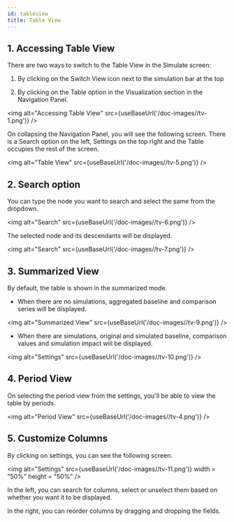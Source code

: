 ```yaml
---
id: tableview
title: Table View
---
```


## 1. Accessing Table View

There are two ways to switch to the Table View in the Simulate screen:

1. By clicking on the Switch View icon next to the simulation bar at the top 

2. By clicking on the Table option in the Visualization section in the Navigation Panel. 

<img alt="Accessing Table View" src={useBaseUrl('/doc-images//tv-1.png')} />

On collapsing the Navigation Panel, you will see the following screen. There is a Search option 
on the left, Settings on the top right and the Table occupies the 
rest of the screen.

<img alt="Table View" src={useBaseUrl('/doc-images//tv-5.png')} />

## 2. Search option

You can type the node you want to search and select the same from the dropdown.

<img alt="Search" src={useBaseUrl('/doc-images//tv-6.png')} />

The selected node and its descendants will be displayed.

<img alt="Search" src={useBaseUrl('/doc-images//tv-7.png')} />

## 3. Summarized View

By default, the table is shown in the summarized mode. 

- When there are no simulations, aggregated baseline 
and comparison series will be displayed.

<img alt="Summarized View" src={useBaseUrl('/doc-images//tv-9.png')} />

- When there are simulations, original and simulated baseline, comparison values and 
simulation impact will be displayed.

<img alt="Settings" src={useBaseUrl('/doc-images//tv-10.png')} />

## 4. Period View

On selecting the period view from the settings, you'll be able to view the table by periods.

<img alt="Period View" src={useBaseUrl('/doc-images//tv-4.png')} />

## 5. Customize Columns

By clicking on settings, you can see the following screen.

<img alt="Settings" src={useBaseUrl('/doc-images//tv-11.png')} width = "50%" height = "50%" />

In the left, you can search for columns, select or unselect them based on whether you want it to be displayed.

In the right, you can reorder columns by dragging and dropping the fields.



